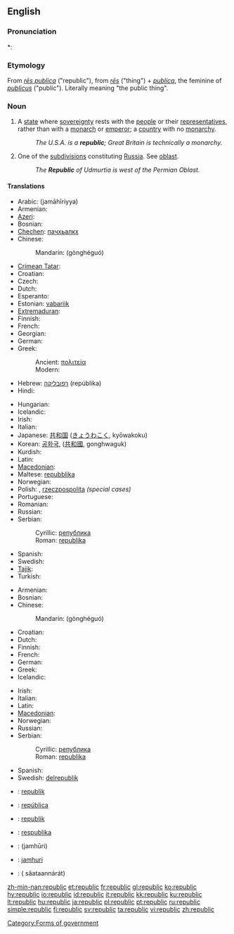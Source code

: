 ==English==
{{wikipedia|Republic}}

===Pronunciation===
*: {{audio|En-us-republic.ogg|Audio (US)}}

===Etymology===
From {{etyl|la}} ''[[res publica|rēs publica]]'' ("republic"), from ''[[res|rēs]]'' ("thing") + ''[[publica]]'', the feminine of ''[[publicus]]'' ("public"). Literally meaning "the public thing".

===Noun===
{{wikipedia|Republics of Russia}}
{{en-noun}}

# A [[state]] where [[sovereignty]] rests with the [[people]] or their [[representatives]], rather than with a [[monarch]] or [[emperor]]; a [[country]] with no [[monarchy]].
#: ''The U.S.A. is a '''republic'''; Great Britain is technically a monarchy.''
# One of the [[subdivision]]s constituting [[Russia]]. See [[oblast]].
#: ''The '''Republic''' of Udmurtia is west of the Permian Oblast.''

====Translations====
{{trans-top|a type of state}}
* Arabic: {{Arab|[[جماهيرية]]}} (jamāhīriyya)
* Armenian: {{t|hy|հանրապետություն|tr=hanrapetut’yun}}
* [[Azeri]]: {{t-|az|respublika|xs=Azeri}}
* Bosnian: {{t-|bs|republika|f}}
* [[Chechen]]: [[пачхьалкх]]
* Chinese:
*: Mandarin: {{zh-ts|共和國|共和国}} (gònghéguó)
* [[Crimean Tatar]]: {{tø|crh|cumhuriyet}}
* Croatian: {{t-|hr|republika|f}}
* Czech: {{t+|cs|republika|f}}
* Dutch: {{t+|nl|republiek|f}}
* Esperanto: {{t-|eo|respubliko|xs=Esperanto}}
* Estonian: [[vabariik]]
* [[Extremaduran]]: {{tø|ext|repúbrica|f}}
* Finnish: {{t+|fi|tasavalta}}
* French: {{t+|fr|république|f}}
* Georgian: {{t-|ka|რესპუბლიკა|tr=respublika|sc=Geor|xs=Georgian}}
* German: {{t+|de|Republik|f}}
* Greek:
*: Ancient: [[πολιτεία]] {{f}}
*: Modern: {{t+|el|δημοκρατία|f|tr=ðīmokratía|sc=Grek}}
* Hebrew: [[רפובליקה]] (repúblika) {{f}}
* Hindi: {{t-|hi|गणराज्य|sc=Deva|xs=Hindi}}
{{trans-mid}}
* Hungarian: {{t+|hu|köztársaság}}
* Icelandic: {{t-|is|lýðveldi|n}}
* Irish: {{t|ga|poblacht|f|xs=Irish}}
* Italian: {{t+|it|repubblica|f}}
* Japanese: [[共和国]] ([[きょうわこく]], kyōwakoku)
* Korean: [[공화국]], ([[共和國]], gonghwaguk)
* Kurdish: {{ku-Arab|[[جمهوریه‌ت]]}}
* Latin: {{t-|la|respublica|f}}
* [[Macedonian]]: {{t-|mk|република|f|tr=repúblika|sc=Cyrl|xs=Macedonian}}
* Maltese: [[repubblika]] {{f}}
* Norwegian: {{t+|no|republikk|m}}
* Polish: {{l|pl|republika}} {{f}}, [[rzeczpospolita]] {{f}} ''(special cases)''
* Portuguese: {{t+|pt|república|f}}
* Romanian: {{t-|ro|republică|f}}
* Russian: {{t+|ru|республика|f|tr=respúblika|sc=Cyrl}}
* Serbian:
*: Cyrillic: [[република#Serbian|република]] {{f}}
*: Roman: [[republika#Serbian|republika]] {{f}}
* Spanish: {{t+|es|república|f}}
* Swedish: {{t+|sv|republik|c}}
* [[Tajik]]: {{t-|tg|ҷумҳурият|tr=jumhurijat|sc=Cyrl|xs=Tajik}}
* Turkish: {{t+|tr|cumhuriyet}}
{{trans-bottom}}

{{trans-top|one of the kinds of parts constituting Russia}}
* Armenian: {{t|hy|հանրապետություն|tr=hanrapetut’yun}}
* Bosnian: {{t-|bs|republika|f}}
* Chinese:
*: Mandarin: {{zh-ts|共和國|共和国}} (gònghéguó)
* Croatian: {{t-|hr|republika|f}}
* Dutch: {{t+|nl|republiek|f}}
* Finnish: {{t+|fi|tasavalta}}
* French: {{t+|fr|république|f}}
* German: {{t+|de|Republik|f}}
* Greek: {{t+|el|δημοκρατία|f|tr=ðīmokratía|sc=Grek}}
* Icelandic: {{t-|is|lýðveldi|n}}
{{trans-mid}}
* Irish: {{t|ga|poblacht|f|xs=Irish}}
* Italian: {{t+|it|repubblica|f}}
* Latin: {{t-|la|respublica|f}}
* [[Macedonian]]: {{t-|mk|република|f|tr=repúblika|sc=Cyrl|xs=Macedonian}}
* Norwegian: {{t+|no|republikk|m}}
* Russian: {{t+|ru|республика|f|tr=r'espúblika|sc=Cyrl}}
* Serbian:
*: Cyrillic: [[република#Serbian|република]] {{f}}
*: Roman: [[republika#Serbian|republika]] {{f}}
* Spanish: {{t+|es|república|f}}
* Swedish: [[delrepublik]] {{c}}
{{trans-bottom}}

{{checktrans-top}}
* {{ttbc|Breton}}: [[republik]] {{f}}
* {{ttbc|Catalan}}: [[república]] {{f}}
* {{ttbc|Indonesian}}: [[republik]]
* {{ttbc|Lithuanian}}: [[respublika]] {{f}}
* {{ttbc|Persian}}: {{fa-Arab|[[جمهوری]]}} (jamhūri)
* {{ttbc|Swahili}}: [[jamhuri]]
* {{ttbc|Thai}}: {{Thai|[[สาธารณรัฐ]]}} ( săataannárát)
{{trans-bottom}}

[[Category:Forms of government]]

[[zh-min-nan:republic]]
[[et:republic]]
[[fr:republic]]
[[gl:republic]]
[[ko:republic]]
[[hy:republic]]
[[io:republic]]
[[id:republic]]
[[it:republic]]
[[kk:republic]]
[[ku:republic]]
[[lt:republic]]
[[hu:republic]]
[[ja:republic]]
[[pl:republic]]
[[pt:republic]]
[[ru:republic]]
[[simple:republic]]
[[fi:republic]]
[[sv:republic]]
[[ta:republic]]
[[vi:republic]]
[[zh:republic]]